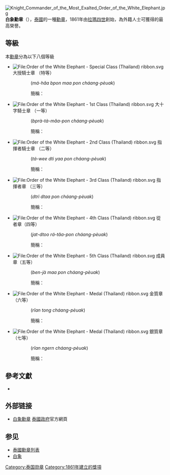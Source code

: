 {{Contains thai text}}[[File:Knight_Commander_of_the_Most_Exalted_Order_of_the_White_Elephant.jpg|thumb]]
'''白象勳章'''（{{lang-th|เครื่องราชอิสริยาภรณ์อันเป็นที่เชิดชูยิ่งช้างเผือก}}），[[泰國|泰國]]的一種[[勳章|勳章]]，1861年由[[拉瑪四世|拉瑪四世]]創始，為外籍人士可獲得的最高榮譽。

== 等級 ==
本[[勳章|勳章]]分為以下八個等級
* [[File:Order_of_the_White_Elephant_-_Special_Class_(Thailand)_ribbon.svg|File:Order of the White Elephant - Special Class (Thailand) ribbon.svg]] 大授騎士章 （特等）
:: {{lang-th|มหาปรมาภรณ์ช้างเผือก}} (''má-hăa bpon maa pon cháang-pèuak'')
:: 簡稱：{{lang|th|ม.ป.ช.}}
* [[File:Order_of_the_White_Elephant_-_1st_Class_(Thailand)_ribbon.svg|File:Order of the White Elephant - 1st Class (Thailand) ribbon.svg]] 大十字騎士章 （一等）
:: {{lang-th|ประถมาภรณ์ช้างเผือก}} (''bprà-tà-măa-pon cháang-pèuak'')
:: 簡稱：{{lang|th|ป.ช.}}
* [[File:Order_of_the_White_Elephant_-_2nd_Class_(Thailand)_ribbon.svg|File:Order of the White Elephant - 2nd Class (Thailand) ribbon.svg]] 指揮者騎士章 （二等）
:: {{lang-th|ทวีติยาภรณ์ช้างเผือก}} (''tá-wee dtì yaa pon cháang-pèuak'')
:: 簡稱：{{lang|th|ท.ช.}}
* [[File:Order_of_the_White_Elephant_-_3rd_Class_(Thailand)_ribbon.svg|File:Order of the White Elephant - 3rd Class (Thailand) ribbon.svg]] 指揮者章 （三等）
:: {{lang-th|ตริตาภรณ์ช้างเผือก}} (''dtrì dtaa pon cháang-pèuak'')
:: 簡稱：{{lang|th|ต.ช.}}
* [[File:Order_of_the_White_Elephant_-_4th_Class_(Thailand)_ribbon.svg|File:Order of the White Elephant - 4th Class (Thailand) ribbon.svg]] 從者章（四等）
:: {{lang-th|จัตุรถาภรณ์ช้างเผือก}} (''jat-dtoo rá-tăa-pon cháang-pèuak'')
:: 簡稱：{{lang|th|จ.ช.}}
* [[File:Order_of_the_White_Elephant_-_5th_Class_(Thailand)_ribbon.svg|File:Order of the White Elephant - 5th Class (Thailand) ribbon.svg]] 成員章（五等）
:: {{lang-th|เบญจมาภรณ์ช้างเผือก}} (''ben-jà maa pon cháang-pèuak'')
:: 簡稱：{{lang|th|บ.ช.}}
* [[File:Order_of_the_White_Elephant_-_Medal_(Thailand)_ribbon.svg|File:Order of the White Elephant - Medal (Thailand) ribbon.svg]] 金質章（六等）
:: {{lang-th|เหรียญทองช้างเผือก}} (''rĭan tong cháang-pèuak'')
:: 簡稱：{{lang|th|ร.ท.ช.}}
* [[File:Order_of_the_White_Elephant_-_Medal_(Thailand)_ribbon.svg|File:Order of the White Elephant - Medal (Thailand) ribbon.svg]] 銀質章（七等）
:: {{lang-th|เหรียญเงินช้างเผือก}} (''rĭan ngern cháang-pèuak'')
:: 簡稱：{{lang|th|ร.ง.ช.}}

== 參考文獻 ==
* {{lang|th|นาวาเอกสรรเสรญ สุวรรณประเทศ เรื่ออากาศเอก พนัส ศรีกิจกุล "ศัพท์ทหาร ไทย-อังกฤษ"}}

== 外部链接 ==
{{Portal box|泰國}}
* [https://web.archive.org/web/20050924134736/http://www.cabinet.thaigov.go.th/eng/d_WhiteEle00.htm 白象勳章] [[泰國政府|泰國政府]]官方網頁 {{en}}

== 参见 ==
{{Commonscat|Order of the White Elephant}}
* [[泰國勳章列表|泰國勳章列表]]
* [[白象|白象]]

[[Category:泰国勋章|Category:泰国勋章]]
[[Category:1861年建立的獎項|Category:1861年建立的獎項]]